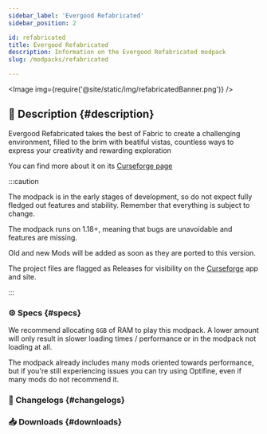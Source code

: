 ```yaml
---
sidebar_label: 'Evergood Refabricated'
sidebar_position: 2

id: refabricated
title: Evergood Refabricated
description: Information on the Evergood Refabricated modpack
slug: /modpacks/refabricated

---
```




<Image img={require('@site/static/img/refabricatedBanner.png')} />

## 📑 Description {#description}

Evergood Refabricated takes the best of Fabric to create a challenging environment, filled to the brim with beatiful vistas, countless ways to express your creativity and rewarding exploration

You can find more about it on its [Curseforge page](https://www.curseforge.com/minecraft/modpacks/evergoodrefabricated)

:::caution

The modpack is in the early stages of development, so do not expect fully fledged out features and stability. Remember that everything is subject to change.

The modpack runs on 1.18+, meaning that bugs are unavoidable and features are missing.

Old and new Mods will be added as soon as they are ported to this version.

The project files are flagged as Releases for visibility on the [Curseforge](https://www.curseforge.com/minecraft/modpacks/evergoodrefabricated) app and site.

:::

### ⚙️ Specs {#specs}

We recommend allocating `6GB` of RAM to play this modpack. A lower amount will only result in slower loading times / performance or in the modpack not loading at all.  

The modpack already includes many mods oriented towards performance, but if you're still experiencing issues you can try using Optifine, even if many mods do not recommend it.

### 📰 Changelogs {#changelogs}

<!--
    <Changelog project = "refabricated" version= "0.1.1"></Changelog>
-->

### 📥 Downloads {#downloads}

<Download type = "modpacks" project = "evergoodrefabricated"></Download>
